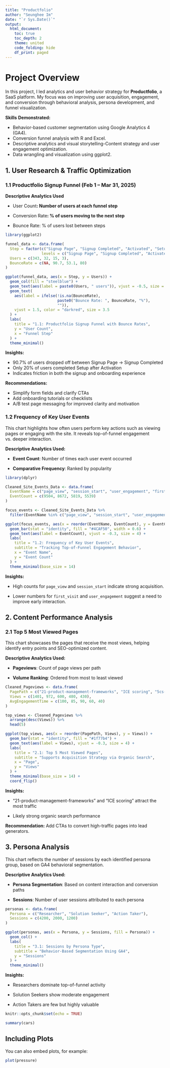```yaml
---
title: "Productfolio"
author: "Seunghee Im"
date: "`r Sys.Date()`"
output: 
  html_document:
    toc: true
    toc_depth: 2
    theme: united
    code_folding: hide
    df_print: paged
---
```


# Project Overview

In this project, I led analytics and user behavior strategy for **Productfolio**, a SaaS platform. My focus was on improving user acquisition, engagement, and conversion through behavioral analysis, persona development, and funnel visualization.

**Skills** **Demonstrated:**

-   Behavior-based customer segmentation using Google Analytics 4 (GA4).
-   Conversion funnel analysis with R and Excel.
-   Descriptive analytics and visual storytelling-Content strategy and user engagement optimization.
-   Data wrangling and visualization using ggplot2.

## 1. User Research & Traffic Optimization

### 1.1 Productfolio Signup Funnel (Feb 1 – Mar 31, 2025)

**Descriptive Analytics Used**

-   User Count**: Number of users at each funnel step**

-   Conversion Rate**: % of users moving to the next step**

-   Bounce Rate: % of users lost between steps

```r


library(ggplot2)

funnel_data <- data.frame(
  Step = factor(c("Signup Page", "Signup Completed", "Activated", "Setup Finished"),
                levels = c("Signup Page", "Signup Completed", "Activated", "Setup Finished")),
  Users = c(343, 32, 15, 3),
  BounceRate = c(NA, 90.7, 53.1, 80)
)

ggplot(funnel_data, aes(x = Step, y = Users)) +
  geom_col(fill = "steelblue") +
  geom_text(aes(label = paste0(Users, " users")), vjust = -0.5, size = 4.5) +
  geom_text(
    aes(label = ifelse(!is.na(BounceRate),
                       paste0("Bounce Rate: ", BounceRate, "%"),
                       "")),
    vjust = 1.5, color = "darkred", size = 3.5
  ) +
  labs(
    title = "1.1: Productfolio Signup Funnel with Bounce Rates",
    y = "User Count",
    x = "Funnel Step"
  ) +
  theme_minimal()
```

**Insights:**

-   90.7% of users dropped off between Signup Page → Signup Completed
-   Only 20% of users completed Setup after Activation
-   Indicates friction in both the signup and onboarding experience

**Recommendations:**

-   Simplify form fields and clarify CTAs
-   Add onboarding tutorials or checklists
-   A/B test page messaging for improved clarity and motivation

### 1.2 Frequency of Key User Events

This chart highlights how often users perform key actions such as viewing pages or engaging with the site. It reveals top-of-funnel engagement vs. deeper interaction.

**Descriptive Analytics Used:**

-   **Event Count**: Number of times each user event occurred

-   **Comparative Frequency**: Ranked by popularity

```r
library(dplyr)

Cleaned_Site_Events_Data <- data.frame(
  EventName = c("page_view", "session_start", "user_engagement", "first_visit"),
  EventCount = c(9504, 8672, 5819, 5539)
)

focus_events <- Cleaned_Site_Events_Data %>%
  filter(EventName %in% c("page_view", "session_start", "user_engagement", "first_visit"))

ggplot(focus_events, aes(x = reorder(EventName, EventCount), y = EventCount)) +
  geom_bar(stat = "identity", fill = "#4CAF50", width = 0.6) +
  geom_text(aes(label = EventCount), vjust = -0.3, size = 4) +
  labs(
    title = "1.2: Frequency of Key User Events",
    subtitle = "Tracking Top-of-Funnel Engagement Behavior",
    x = "Event Name",
    y = "Event Count"
  ) +
  theme_minimal(base_size = 14)

```

**Insights:**

-   High counts for `page_view` and `session_start` indicate strong acquisition.

-   Lower numbers for `first_visit` and `user_engagement` suggest a need to improve early interaction.

## 2. Content Performance Analysis

### 2.1 Top 5 Most Viewed Pages

This chart showcases the pages that receive the most views, helping identify entry points and SEO-optimized content.

**Descriptive Analytics Used:**

-   **Pageviews**: Count of page views per path

-   **Volume Ranking**: Ordered from most to least viewed

```r

Cleaned_Pageviews <- data.frame(
  PagePath = c("21-product-management-frameworks", "ICE scoring", "5cs-framework", "definition-of-done", "setup-guide"),
  Views = c(1401, 972, 600, 480, 430),
  AvgEngagementTime = c(100, 85, 90, 60, 40)
)

top_views <- Cleaned_Pageviews %>%
  arrange(desc(Views)) %>%
  head(5)

ggplot(top_views, aes(x = reorder(PagePath, Views), y = Views)) +
  geom_bar(stat = "identity", fill = "#1f77b4") +
  geom_text(aes(label = Views), vjust = -0.3, size = 4) +
  labs(
    title = "2.1: Top 5 Most Viewed Pages",
    subtitle = "Supports Acquisition Strategy via Organic Search",
    x = "Page",
    y = "Views"
  ) +
  theme_minimal(base_size = 14) +
  coord_flip()

```

**Insights:**

-   "21-product-management-frameworks" and "ICE scoring" attract the most traffic

-   Likely strong organic search performance

**Recommendation:** Add CTAs to convert high-traffic pages into lead generators.

## 3. Persona Analysis

This chart reflects the number of sessions by each identified persona group, based on GA4 behavioral segmentation.

**Descriptive Analytics Used:**

-   **Persona Segmentation**: Based on content interaction and conversion paths

-   **Sessions**: Number of user sessions attributed to each persona

```r

personas <- data.frame(
  Persona = c("Researcher", "Solution Seeker", "Action Taker"),
  Sessions = c(4200, 2000, 1200)
)

ggplot(personas, aes(x = Persona, y = Sessions, fill = Persona)) +
  geom_col() +
  labs(
    title = "3.1: Sessions by Persona Type",
    subtitle = "Behavior-Based Segmentation Using GA4",
    y = "Sessions"
  ) +
  theme_minimal()

```

**Insights:**

-   Researchers dominate top-of-funnel activity

-   Solution Seekers show moderate engagement

-   Action Takers are few but highly valuable

```r
knitr::opts_chunk$set(echo = TRUE)
```

```r
summary(cars)
```

## Including Plots

You can also embed plots, for example:

```r
plot(pressure)
```
